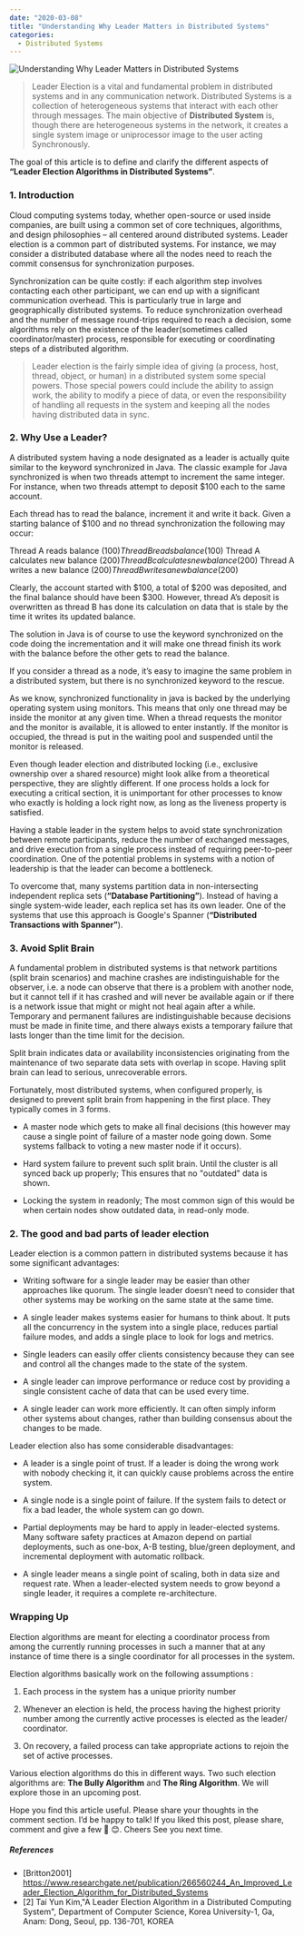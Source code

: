 ```yaml
---
date: "2020-03-08"
title: "Understanding Why Leader Matters in Distributed Systems"
categories:
  - Distributed Systems
---
```


![Understanding Why Leader Matters in Distributed Systems](./Leader-1.jpg)

> Leader Election is a vital and fundamental problem in distributed systems and in any communication network. Distributed Systems is a collection of heterogeneous systems that interact with each other through messages. The main objective of **Distributed System** is, though there are heterogeneous systems in the network, it creates a single system image or uniprocessor image to the user acting Synchronously.

The goal of this article is to define and clarify the different aspects of **“Leader Election Algorithms in Distributed Systems”**.

### 1. Introduction

Cloud computing systems today, whether open-source or used inside companies, are built using a common set of core techniques, algorithms, and design philosophies – all centered around distributed systems. Leader election is a common part of distributed systems. For instance, we may consider a distributed database where all the nodes need to reach the commit consensus for synchronization purposes.

Synchronization can be quite costly: if each algorithm step involves contacting each other participant, we can end up with a significant communication overhead. 
This is particularly true in large and geographically distributed systems. To reduce synchronization overhead and the number of message round-trips required to reach a decision, some algorithms rely on the existence of the leader(sometimes called coordinator/master) process, responsible for executing or coordinating steps of a distributed algorithm.

> Leader election is the fairly simple idea of giving (a process, host, thread, object, or human) in a distributed system some special powers. Those special powers could include the ability to assign work, the ability to modify a piece of data, or even the responsibility of handling all requests in the system and keeping all the nodes having distributed data in sync.

### 2. Why Use a Leader?

A distributed system having a node designated as a leader is actually quite similar to the keyword synchronized in Java. The classic example for Java synchronized is when two threads attempt to increment the same integer. For instance, when two threads attempt to deposit $100 each to the same account.

Each thread has to read the balance, increment it and write it back. Given a starting balance of $100 and no thread synchronization the following may occur:

Thread A reads balance ($100)
Thread B reads balance ($100)
Thread A calculates new balance ($200)
Thread B calculates new balance ($200)
Thread A writes a new balance ($200)
Thread B writes a new balance ($200)

Clearly, the account started with $100, a total of $200 was deposited, and the final balance should have been $300. However, thread A’s deposit is overwritten as thread B has done its calculation on data that is stale by the time it writes its updated balance.

The solution in Java is of course to use the keyword synchronized on the code doing the incrementation and it will make one thread finish its work with the balance before the other gets to read the balance.

If you consider a thread as a node, it’s easy to imagine the same problem in a distributed system, but there is no synchronized keyword to the rescue. 

As we know, synchronized functionality in java is backed by the underlying operating system using monitors. This means that only one thread may be inside the monitor at any given time. When a thread requests the monitor and the monitor is available, it is allowed to enter instantly. If the monitor is occupied, the thread is put in the waiting pool and suspended until the monitor is released.

Even though leader election and distributed locking (i.e., exclusive ownership over a shared resource) might look alike from a theoretical perspective, they are slightly different. If one process holds a lock for executing a critical section, it is unimportant for other processes to know who exactly is holding a lock right now, as long as the liveness 
property is satisfied.

Having a stable leader in the system helps to avoid state synchronization between remote participants, reduce the number of exchanged messages, and drive execution from a single process instead of requiring peer-to-peer coordination. One of the potential problems in systems with a notion of leadership is that the leader can become a bottleneck. 

To overcome that, many systems partition data in non-intersecting independent replica sets (**“Database Partitioning”**). Instead of having a single system-wide leader, each replica set has its own leader. One of the systems that use this approach is Google's Spanner (**“Distributed Transactions with Spanner”**).

### 3. Avoid Split Brain

A fundamental problem in distributed systems is that network partitions (split brain scenarios) and machine crashes are indistinguishable for the observer, i.e. a node can observe that there is a problem with another node, but it cannot tell if it has crashed and will never be available again or if there is a network issue that might or might not heal again after a while. Temporary and permanent failures are indistinguishable because decisions must be made in finite time, and there always exists a temporary failure that lasts longer than the time limit for the decision.

Split brain indicates data or availability inconsistencies originating from the maintenance of two separate data sets with overlap in scope. Having split brain can lead to serious, unrecoverable errors. 

Fortunately, most distributed systems, when configured properly, is designed to prevent split brain from happening in the first place. They typically comes in 3 forms.

  - A master node which gets to make all final decisions (this however may cause a single point of failure of a master node going down. Some systems fallback to voting a new master node if it occurs).

  - Hard system failure to prevent such split brain. Until the cluster is all synced back up properly; This ensures that no "outdated" data is shown.

  - Locking the system in readonly; The most common sign of this would be when certain nodes show outdated data, in read-only mode.

### 2. The good and bad parts of leader election

Leader election is a common pattern in distributed systems because it has some significant advantages:

  - Writing software for a single leader may be easier than other approaches like quorum. The single leader doesn’t need to consider that other systems may be working on the same state at the same time.

  - A single leader makes systems easier for humans to think about. It puts all the concurrency in the system into a single place, reduces partial failure modes, and adds a single place to look for logs and metrics.

  - Single leaders can easily offer clients consistency because they can see and control all the changes made to the state of the system.

  - A single leader can improve performance or reduce cost by providing a single consistent cache of data that can be used every time.

  - A single leader can work more efficiently. It can often simply inform other systems about changes, rather than building consensus about the changes to be made.

Leader election also has some considerable disadvantages:

  - A leader is a single point of trust. If a leader is doing the wrong work with nobody checking it, it can quickly cause problems across the entire system. 

  - A single node is a single point of failure. If the system fails to detect or fix a bad leader, the whole system can go down.

  - Partial deployments may be hard to apply in leader-elected systems. Many software safety practices at Amazon depend on partial deployments, such as one-box, A-B testing, blue/green deployment, and incremental deployment with automatic rollback.

  - A single leader means a single point of scaling, both in data size and request rate. When a leader-elected system needs to grow beyond a single leader, it requires a complete re-architecture.
  
### Wrapping Up

Election algorithms are meant for electing a coordinator process from among the currently running processes in such a manner that at any instance of time there is a single coordinator for all processes in the system.

Election algorithms basically work on the following assumptions :

1. Each process in the system has a unique priority number

1. Whenever an election is held, the process having the highest priority number among the currently active processes is elected as the leader/ coordinator.

1. On recovery, a failed process can take appropriate actions to rejoin the set of active processes.

Various election algorithms do this in different ways. Two such election algorithms are: **The Bully Algorithm** and **The Ring Algorithm**. 
We will explore those in an upcoming post. 

Hope you find this article useful. Please share your thoughts in the comment section. I’d be happy to talk! 
If you liked this post, please share, comment and give a few 👏 😊. Cheers See you next time.


##### References
  - [Britton2001] https://www.researchgate.net/publication/266560244_An_Improved_Leader_Election_Algorithm_for_Distributed_Systems
  - [2] Tai Yun Kim,"A Leader Election Algorithm in a Distributed Computing System", Department of Computer Science, Korea University-1, Ga, Anam: Dong, Seoul, pp. 136-701, KOREA